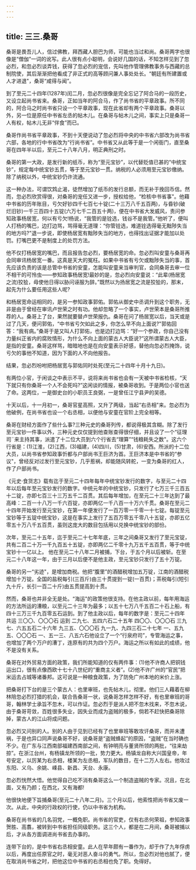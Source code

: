 ```yaml
---
---
---
```

title: 三三.桑哥
---



桑哥是畏吾儿人，信过佛教，拜西藏人胆巴为师，可能也当过和尚。桑哥两字也很像是“僧伽”一词的讹写。此人很有点小聪明，会说好几国的话，不知怎样见到了忽必烈，和忽必烈谈弄钱，获得了忽必烈的宠信，先叫他作管理佛教事务与西藏的总制院使，其后渐渐把他看成了非正式的高等顾问兼人事处处长。“朝廷有所建置或人才进退"，桑哥“咸得与闻”。

到了至元二十四年(1287年)闰二月，忽必烈很像是完全忘记了阿合马的一段历史，又设立起尚书省来。桑哥，正如当年的阿合马，作了尚书省的平章政事。所不同的，阿合马之时尚书省只设一个平章政事，现在此省却有两个平章政事。桑哥以外，另一位是原任中书省左丞的帖木儿。在桑哥与帖木儿之间，事实上只是桑哥一人有权，帖木儿无非“伴食”而已。

桑哥作尚书省平章政事，不到十天便说动了忽必烈将中央的中书省六部改为尚书省六部，各地的行中书省改为“行尚书省”。中书省又从此等于是一个闲衙门，直至桑哥在四年半以后，至元二十八年八月，明正典刑之时。

桑哥的第一大政，是发行新的纸币，称为“至元宝钞”，以代替贬值已甚的“中统宝钞”，规定每中统宝钞五贯，等于至元宝钞一贯。纳税的人必须用至元宝钞缴纳。除了纳税以外，中统宝钞仍许流通。

这一种办法，可谓饮鸩止渴，徒然增加了纸币的发行总额，而无补于挽回币信。然而，忽必烈欣赏得很，对桑哥的宠任又进一步，授权给他，“检核中书省事"。他藉中书省的历年账目，亏欠好钞四千七百七十锭(二十三万八千五百两)，与昏钞(破烂旧钞)一千三百四十五锭(六万七千二百五十两)，便在中书省大发威风，责问参知政事杨居宽，何以有亏欠!杨说，“我管的是铨选，钱谷不是我管。”他听了，便叫人打杨的嘴巴，边打边骂，骂得毫无道理：“你管铨选，难道铨选得毫无黜陟失当的地方吗?"退一步说，即使杨居宽有黜陟失当的地方，也得找出证据才能加以处罚。打嘴巴更不是制度上的处罚方法。

他不仅打杨居宽的嘴巴，而且报告忽必烈，要杨居宽的命。忽必烈叫安童与桑哥再会同审讯杨居宽一番。这真是天大的冤枉。如果中书省有亏欠或黜陟失当的事，首先应该负责的该是总管中书省的安童，怎能叫安童来当审判官，会同桑哥去审一位不相干的可怜虫——参知政事杨居宽!最妙的是，忽必烈向安童说：“此辈(杨居宽之流)狡狯，毋使他日得以胁问诬服为辞。”既然以为扬居宽之流是狡狯的，那末，起先为什么要任用这些人呢?

和杨居宽命运相同的，是另一参知政事郭佑。郭佑从御史中丞调升到这个职务，无非是由于曾经在审讯卢世荣之时有功。他却忽略了一个事实，卢世荣本是桑哥所推荐的人。桑哥上了台，果然就要替卢世荣报仇。桑哥在问了杨居宽以后，当天或是过了几天，便问郭佑，“中书省亏欠如此之多，你怎么早不向上面说?"郭佑回答：“我有病。”桑哥于是又叫人打郭佑，也是边打边骂：“好一个参政，你自己没有力量纠正省内的腐败情形，为什么不向上面的蒙古人大臣说?”这所谓蒙古人大臣，是指的安童。桑哥这样骂，暗暗地也是在向安童表示好感，替他向忽必烈掩饰，说亏欠的事他不知道，因为下面的人不向他报告。

结果，忽必烈吩咐把杨居宽与郭佑同时处死(至元二十四年十月十九日)。

有两位小官，于闲谈之中表示不平，说将来尚书省也会有一天被中书省检核，“天下就只有你桑哥一个人不会死吗?”这闲谈的情报，被桑哥收到。于是两位小官也送了命。这两位，一是御史台的小职员王良弼，一是曾任江宁县尹的吴德。

十天以后，十一月初一，桑哥官星高照，又升了两级，当起“右丞相"来。忽必烈为他破例，在尚书省也设一个右丞相，以便他与安童在官阶上完全相等。

桑哥在财经方面作了些什么事?三种元史的桑哥列传，都说得极其含糊。除了发行至元宝钞一件事以外，三种元史仅仅提到他查账查得很仔细，并且设了一个“征理司¨来主持其事，派遣了十二位大员到六个行省去“理算”“钱粮耗失之数"。这六个行省是：(1)江淮，(2)江西，(3)福建，(4)四川，(5)甘肃，(6)安西。所派的十二位大员，以尚书省参知政事忻都与户部尚书王巨济为首。王巨济本是中书省的“参议"，曾经反对过发行至元宝钞，几乎惹祸，却能随风转舵，一变为桑哥的红人，作了户部尚书。

《元史·食货志》载有迄于至元二十四年每年中统宝钞发行的数字，与至元二十四年以后每年至元宝钞发行的数字。中统元年的中统宝钞，只发行了七万三千三百五十二锭，亦即七百三十三万五千二百贯。其后每年增加，在至元二十三年达到了最高峰：二百一十八万一千六百锭，亦即两亿一千八百一十万六千贯。桑哥在至元二十四年开始发行至元宝钞，在第一年便发行了一百万零一千零一十七锭。每锭至元宝钞等于五锭中统宝钞，这是在事实上发行了五百万零五千零八十五锭，亦即五亿零五十万八千五百贯，虽则这庞大的数目包括用以兑换中统宝钞的部份。

次年，至元二十五年，迄于至元二十七年年底，三年之间桑哥又发行了至元宝锭，共有二百二十万一千九百五十五锭，亦即两亿二千零十九万五千五百贯，等于中统宝钞十一亿以上。 他在至元二十八年二月被捕，下台，于五个月以后被斩。在至元二十八年这一年，由于三月以后便不是他主政，至元宝钞只发行了五十万锭。

桑哥的另一“劣迹"，是增加商税。他把“腹里”的酒醋税增加五万锭，江南的酒醋税增加十万锭。全国的盐税每引(三百斤)由三十贯提到一锭(一百贯)；茶税每引(短引九十斤，长引一百二十斤)由五贯提高到十贯。

然而，桑哥也并非全无是处。“海运"的政策他很支持。在他主政以前，每年用海运的方法所运的漕粮，以至元二十三年为最多；以五十七万八千五百二十石上船，有四十三万三千九百零五石运到。到了他主政以后，每年的数字是：至元二十四年 共运 三〇〇、〇〇〇石 运到 二九七、五四六石二十五年 四〇〇、〇〇〇石 三九七、六五五石二十六年 九三五、〇〇〇石 九一九、九四三石二十七年 一、五九五、〇〇〇石 一、五一三、八五六石他设立了一个“行泉府司”，专管海运之事，也增加了两个万户的漕丁，连原有的共为四个万户。海运之所以有如此的成绩，他不是没有关系。

桑哥在对外贸易方面的政策，我们所能知道的仅有两件事：(1)他不许商人把铜钱运出口，很有点像西欧十七十八世纪的“重商主义者”。(2)他不许广州的“官民”把米运去占城等诸番邦。这可说是一种粮食政策，为了防免广州本地的米价上涨。

把桑哥打下台的是三个蒙古人：也里审班，也先帖木儿，彻里。他们三人藉着在柳林陪忽必烈打猎的机会，联合告桑哥一状，说桑哥怎样怎样不好，有也里审班的哥哥，翰林学士承旨不忽木，可以作证。忽必烈于是派人把不忽木找来，不忽木说，由于桑哥苛敛，百姓很多失业，因失业而成为盗贼的极多，倘若不赶快把桑哥除掉，蒙古人的江山将成问题。

忽必烈又问别的人。别的人由于见到已经有了也里审班等敢攻讦桑哥，而并未遭祸，于是也异口同声说桑哥不好，说桑哥是“盗贼蜂起”的原因，“盗贼”在当时确也不少。在广东与江西南部福建西南部之间，有钟明亮与董贤所领的两批，“往来劫掠”。在浙江台州，有杨镇龙所领的一批，势力更大。杨镇龙自称大兴国皇帝，年号安定，以厉某为右丞相，楼某为左丞相，军队的数目，在十二万人左右。他攻过东阳、义乌、余姚、嵊县、新昌、天台、永康。

忽必烈恍然大悟。他觉得自己吃不消有桑哥这么一个制造盗贼的专家。况且，在北面，又有乃颜；在西北，又有海都!

他很快地便下旨捕桑哥(至元二十八年二月)。三个月以后，他索性把尚书省又废一次。从此，中央的行政权的行使，仍以中书省为机构。

桑哥在尚书省的几名羽党，一概免职。尚书省的官吏，仅有右丞何荣祖，参知政事贺胜、高翥，被转到中书省担任同级职务。这三个人，都是在二月间，桑哥被捕以后，才从各方面调进尚书省去办事的。

连带下台的，是中书省右丞相安童。此人在早年颇有一番作为，却于作了九年俘虏以后，再度出任原官之时，毫无对恶人奋斗的勇气。所以，忽必烈对他也腻了，便在取消尚书省之时，把他这位中书省的右丞相也免了职。免得好。